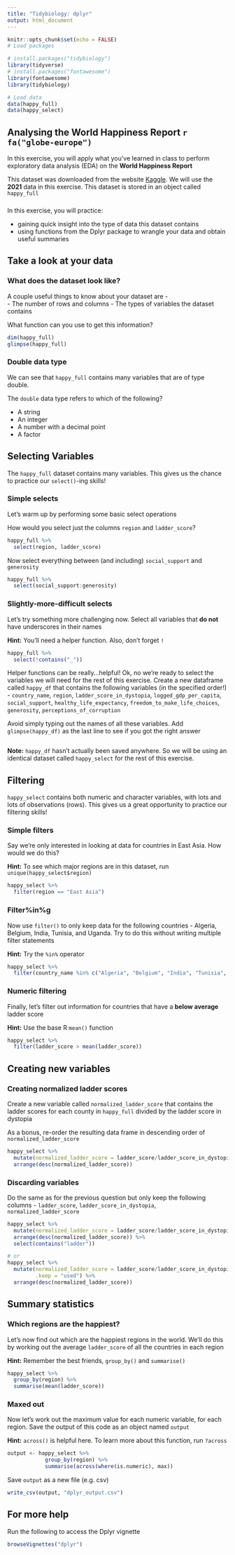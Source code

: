```yaml
---
title: "Tidybiology: dplyr"
output: html_document
---
```


```r
knitr::opts_chunk$set(echo = FALSE)
# Load packages

# install.packages("tidybiology")
library(tidyverse)
# install.packages("fontawesome")
library(fontawesome)
library(tidybiology)

# Load data
data(happy_full)
data(happy_select)
```

## Analysing the World Happiness Report `r fa("globe-europe")`

In this exercise, you will apply what you've learned in class to perform exploratory data analysis (EDA) on the **World Happiness Report**    

This dataset was downloaded from the website [Kaggle](https://www.kaggle.com/ajaypalsinghlo/world-happiness-report-2021?select=world-happiness-report.csv). We will use the **2021** data in this exercise. This dataset is stored in an object called `happy_full` 

###  

In this exercise, you will practice:

* gaining quick insight into the type of data this dataset contains
* using functions from the Dplyr package to wrangle your data and obtain useful summaries

## Take a look at your data

### What does the dataset look like?

A couple useful things to know about your dataset are -  
- The number of rows and columns
- The types of variables the dataset contains  

What function can you use to get this information?

```r
dim(happy_full)
glimpse(happy_full)
```

### Double data type

We can see that `happy_full` contains many variables that are of type double. 

The `double` data type refers to which of the following?  

- A string
- An integer
- A number with a decimal point
- A factor

## Selecting Variables 

The `happy_full` dataset contains many variables. This gives us the chance to practice our `select()`-ing skills!

### Simple selects

Let's warm up by performing some basic select operations  

How would you select just the columns `region` and `ladder_score`?  

```r
happy_full %>% 
  select(region, ladder_score)
```

Now select everything between (and including) `social_support` and `generosity`

```r
happy_full %>% 
  select(social_support:generosity)
```

### Slightly-more-difficult selects  

Let's try something more challenging now. Select all variables that **do not** have underscores in their names

**Hint:** You'll need a helper function. Also, don't forget `!`

```r
happy_full %>% 
  select(!contains("_"))
```

Helper functions can be really...helpful! Ok, no we're ready to select the variables we will need for the rest of this exercise. Create a new dataframe called `happy_df` that contains the following variables (in the specified order!) - `country_name`, `region`, `ladder_score_in_dystopia`, `logged_gdp_per_capita`, `social_support`, `healthy_life_expectancy`, `freedom_to_make_life_choices`, `generosity`, `perceptions_of_corruption`  

Avoid simply typing out the names of all these variables. Add `glimpse(happy_df)` as the last line to see if you got the right answer  

```r

```

**Note:** `happy_df` hasn't actually been saved anywhere. So we will be using an identical dataset called `happy_select` for the rest of this exercise. 

## Filtering

`happy_select` contains both numeric and character variables, with lots and lots of observations (rows). This gives us a great opportunity to practice our filtering skills!  

### Simple filters

Say we're only interested in looking at data for countries in East Asia. How would we do this?

**Hint:** To see which major regions are in this dataset, run `unique(happy_select$region)` 

```r
happy_select %>% 
  filter(region == "East Asia")
```

### Filter%in%g

Now use `filter()` to only keep data for the following countries - Algeria, Belgium, India, Tunisia, and Uganda. Try to do this without writing multiple filter statements  

**Hint:** Try the `%in%` operator 

```r
happy_select %>% 
  filter(country_name %in% c("Algeria", "Belgium", "India", "Tunisia", "Uganda"))
```

### Numeric filtering

Finally, let's filter out information for countries that have a **below average** ladder score 

**Hint:** Use the base R `mean()` function 

```r
happy_select %>% 
  filter(ladder_score > mean(ladder_score))
```

## Creating new variables

### Creating normalized ladder scores

Create a new variable called `normalized_ladder_score` that contains the ladder scores for each county in `happy_full` divided by the ladder score in dystopia  

As a bonus, re-order the resulting data frame in descending order of `normalized_ladder_score`

```r
happy_select %>% 
  mutate(normalized_ladder_score = ladder_score/ladder_score_in_dystopia) %>% 
  arrange(desc(normalized_ladder_score))
```

### Discarding variables

Do the same as for the previous question but only keep the following columns -
`ladder_score`, `ladder_score_in_dystopia`, `normalized_ladder_score`

```r
happy_select %>% 
  mutate(normalized_ladder_score = ladder_score/ladder_score_in_dystopia) %>% 
  arrange(desc(normalized_ladder_score)) %>% 
  select(contains("ladder"))

# or
happy_select %>% 
  mutate(normalized_ladder_score = ladder_score/ladder_score_in_dystopia,
         .keep = "used") %>% 
  arrange(desc(normalized_ladder_score))
```

## Summary statistics

### Which regions are the happiest? 

Let's now find out which are the happiest regions in the world. We'll do this by working out the average `ladder_score` of all the countries in each region 

**Hint:** Remember the best friends, `group_by()` and `summarise()` 

```r
happy_select %>% 
  group_by(region) %>% 
  summarise(mean(ladder_score))
```

### Maxed out

Now let's work out the maximum value for each numeric variable, for each region. Save the output of this code as an object named `output` 

**Hint:** `across()` is helpful here. To learn more about this function, run 
`?across`

```r
output <- happy_select %>% 
            group_by(region) %>% 
            summarise(across(where(is.numeric), max))
```

Save `output` as a new file (e.g. csv)

```r
write_csv(output, "dplyr_output.csv")
```

## For more help

Run the following to access the Dplyr vignette

```r
browseVignettes("dplyr")
```

